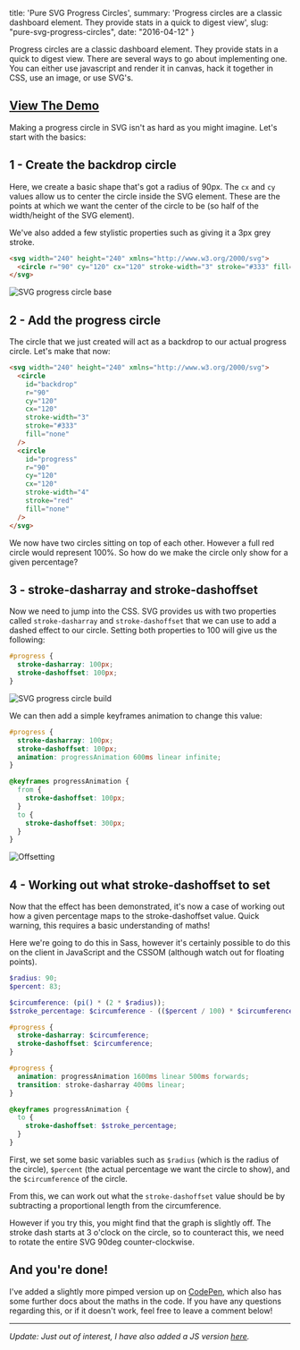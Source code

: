   title: 'Pure SVG Progress Circles',
  summary: 'Progress circles are a classic dashboard element. They provide stats in a quick to digest view',
  slug: "pure-svg-progress-circles",
  date: "2016-04-12"
}

Progress circles are a classic dashboard element. They provide stats in a quick to digest view. There are several ways to go about implementing one. You can either use javascript and render it in canvas, hack it together in CSS, use an image, or use SVG's.

## [View The Demo](http://codepen.io/alexpate/pen/NNBEoq)

Making a progress circle in SVG isn't as hard as you might imagine. Let's start with the basics:

## 1 - Create the backdrop circle

Here, we create a basic shape that's got a radius of 90px. The `cx` and `cy` values allow us to center the circle inside the SVG element. These are the points at which we want the center of the circle to be (so half of the width/height of the SVG element).

We've also added a few stylistic properties such as giving it a 3px grey stroke.

```html
<svg width="240" height="240" xmlns="http://www.w3.org/2000/svg">
  <circle r="90" cy="120" cx="120" stroke-width="3" stroke="#333" fill="none" />
</svg>
```

![SVG progress circle base](/posts/2016-04-12-pure-svg-progress-circles/svg_progress_circle_one.png)

## 2 - Add the progress circle

The circle that we just created will act as a backdrop to our actual progress circle. Let's make that now:

```html
<svg width="240" height="240" xmlns="http://www.w3.org/2000/svg">
  <circle
    id="backdrop"
    r="90"
    cy="120"
    cx="120"
    stroke-width="3"
    stroke="#333"
    fill="none"
  />
  <circle
    id="progress"
    r="90"
    cy="120"
    cx="120"
    stroke-width="4"
    stroke="red"
    fill="none"
  />
</svg>
```

We now have two circles sitting on top of each other. However a full red circle would represent 100%. So how do we make the circle only show for a given percentage?

## 3 - stroke-dasharray and stroke-dashoffset

Now we need to jump into the CSS. SVG provides us with two properties called `stroke-dasharray` and `stroke-dashoffset` that we can use to add a dashed effect to our circle. Setting both properties to 100 will give us the following:

```css
#progress {
  stroke-dasharray: 100px;
  stroke-dashoffset: 100px;
}
```

![SVG progress circle build](/posts/2016-04-12-pure-svg-progress-circles/svg_progress_circle_two.png)

We can then add a simple keyframes animation to change this value:

```css
#progress {
  stroke-dasharray: 100px;
  stroke-dashoffset: 100px;
  animation: progressAnimation 600ms linear infinite;
}

@keyframes progressAnimation {
  from {
    stroke-dashoffset: 100px;
  }
  to {
    stroke-dashoffset: 300px;
  }
}
```

![Offsetting](/posts/2016-04-12-pure-svg-progress-circles/svg_progress_offset.gif)

## 4 - Working out what stroke-dashoffset to set

Now that the effect has been demonstrated, it's now a case of working out how a given percentage maps to the stroke-dashoffset value. Quick warning, this requires a basic understanding of maths!

Here we're going to do this in Sass, however it's certainly possible to do this on the client in JavaScript and the CSSOM (although watch out for floating points).

```scss
$radius: 90;
$percent: 83;

$circumference: (pi() * (2 * $radius));
$stroke_percentage: $circumference - (($percent / 100) * $circumference);

#progress {
  stroke-dasharray: $circumference;
  stroke-dashoffset: $circumference;
}

#progress {
  animation: progressAnimation 1600ms linear 500ms forwards;
  transition: stroke-dasharray 400ms linear;
}

@keyframes progressAnimation {
  to {
    stroke-dashoffset: $stroke_percentage;
  }
}
```

First, we set some basic variables such as `$radius` (which is the radius of the circle), `$percent` (the actual percentage we want the circle to show), and the `$circumference` of the circle.

From this, we can work out what the `stroke-dashoffset` value should be by subtracting a proportional length from the circumference.

However if you try this, you might find that the graph is slightly off. The stroke dash starts at 3 o'clock on the circle, so to counteract this, we need to rotate the entire SVG 90deg counter-clockwise.

## And you're done!

I've added a slightly more pimped version up on [CodePen](http://codepen.io/alexpate/pen/NNBEoq), which also has some further docs about the maths in the code. If you have any questions regarding this, or if it doesn't work, feel free to leave a comment below!

---

_Update: Just out of interest, I have also added a JS version [here](http://codepen.io/alexpate/pen/wGxVZd)._

